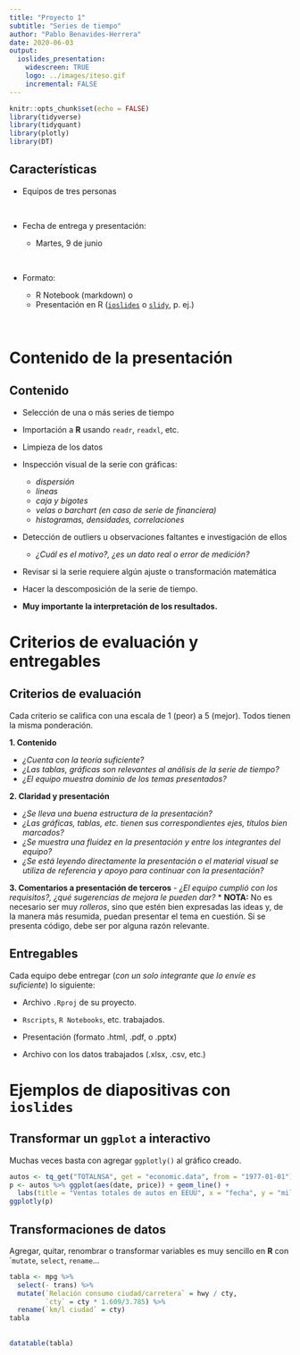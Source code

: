 ```yaml
---
title: "Proyecto 1"
subtitle: "Series de tiempo"
author: "Pablo Benavides-Herrera"
date: 2020-06-03
output: 
  ioslides_presentation:
    widescreen: TRUE
    logo: ../images/iteso.gif
    incremental: FALSE
---
```


```r
knitr::opts_chunk$set(echo = FALSE)
library(tidyverse)
library(tidyquant)
library(plotly)
library(DT)
```

## Características

- Equipos de tres personas

<br>

- Fecha de entrega y presentación:
  
  - Martes, 9 de junio

<br>
  
- Formato:

  - R Notebook (markdown) o
  - Presentación en R ([`ioslides`](https://bookdown.org/yihui/rmarkdown/ioslides-presentation.html) o [`slidy`](https://bookdown.org/yihui/rmarkdown/slidy-presentation.html), p. ej.)
  
<br>

# Contenido de la presentación

## Contenido {.columns-2 .smaller .build}

- Selección de una o más series de tiempo

- Importación a **R** usando `readr`, `readxl`, etc.

- Limpieza de los datos

- Inspección visual de la serie con gráficas:
  - *dispersión*
  - *líneas*
  - *caja y bigotes*
  - *velas o barchart (en caso de serie de financiera)*
  - *histogramas, densidades, correlaciones*

<p class="forceBreak"></p>
  
- Detección de outliers u observaciones faltantes e investigación de ellos
  - *¿Cuál es el motivo?, ¿es un dato real o error de medición?*

- Revisar si la serie requiere algún ajuste o transformación matemática

- Hacer la descomposición de la serie de tiempo.

- **Muy importante la interpretación de los resultados.**

# Criterios de evaluación y entregables

## Criterios de evaluación {.smaller .build}

Cada criterio se califica con una escala de 1 (peor) a 5 (mejor). Todos tienen la misma ponderación.

**1. Contenido**

  - *¿Cuenta con la teoría suficiente?*
  - *¿Las tablas, gráficas son relevantes al análisis de la serie de tiempo?*
  - *¿El equipo muestra dominio de los temas presentados?*
  
**2. Claridad y presentación**

  - *¿Se lleva una buena estructura de la presentación?*
  - *¿Las gráficas, tablas, etc. tienen sus correspondientes ejes, títulos bien marcados?*
  - *¿Se muestra una fluidez en la presentación y entre los integrantes del equipo?*
  - *¿Se está leyendo directamente la presentación o el material visual se utiliza de referencia y apoyo para continuar con la presentación?*
  
**3. Comentarios a presentación de terceros**
  - *¿El equipo cumplió con los requisitos?, ¿qué sugerencias de mejora le pueden dar?*
* **NOTA:** No es necesario ser muy *rolleros*, sino que estén bien expresadas las ideas y, de la manera más resumida, puedan presentar el tema en cuestión. Si se presenta código, debe ser por alguna razón relevante.

## Entregables

Cada equipo debe entregar (*con un solo integrante que lo envíe es suficiente*) lo siguiente:

- Archivo `.Rproj` de su proyecto.

- `Rscripts`, `R Notebooks`, etc. trabajados.

- Presentación (formato .html, .pdf, o .pptx)

- Archivo con los datos trabajados (.xlsx, .csv, etc.)

# Ejemplos de diapositivas con `ioslides`

## Transformar un `ggplot` a interactivo

Muchas veces basta con agregar `ggplotly()` al gráfico creado.
```r
autos <- tq_get("TOTALNSA", get = "economic.data", from = "1977-01-01")
p <- autos %>% ggplot(aes(date, price)) + geom_line() + 
  labs(title = "Ventas totales de autos en EEUU", x = "fecha", y = "miles de unidades")
ggplotly(p)
```

## Transformaciones de datos {.smaller}

Agregar, quitar, renombrar o transformar variables es muy sencillo en **R** con ``mutate`, `select`, `rename`...

```r
tabla <- mpg %>% 
  select(- trans) %>% 
  mutate(`Relación consumo ciudad/carretera` = hwy / cty,
         `cty` = cty * 1.609/3.785) %>% 
  rename(`km/l ciudad` = cty)
tabla
```

## {.smaller}

```r
datatable(tabla)
```


